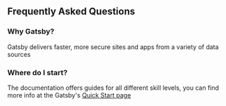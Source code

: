 ## Frequently Asked Questions

### Why Gatsby?

Gatsby delivers faster, more secure sites and apps from a variety of data
sources

### Where do I start?

The documentation offers guides for all different skill levels, you can
find more info at the Gatsby's [Quick Start page](https://www.gatsbyjs.org/docs/quick-start)

<!-- This default export overrides the default layout ensuring -->
<!--  that the FAQ component isn't wrapped by other elements -->

